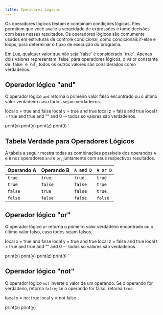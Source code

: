 ```yaml
---
title: Operadores Lógicos
---
```


Os operadores lógicos testam e combinam condições lógicas. Eles permitem
que você avalie a veracidade de expressões e tome decisões com base nesses
resultados. Os operadores lógicos são comumente usados em estruturas de
controle condicional, como condicionais if-else e loops, para determinar o
fluxo de execução do programa.

<Aside>
Em Lua, qualquer valor que não seja `false` é considerado `true`.
Apenas dois valores representam `false` para operadores lógicos, o valor
constante de `false` e `nil`; todos os outros valores são considerados como
verdadeiros.
</Aside>

## Operador lógico "and"

O operador lógico `and` retorna o primeiro valor falso encontrado ou o último
valor verdadeiro caso todos sejam verdadeiros.

local x = true and false
local y = true and true
local z = false and true
local t = true and true and "" and 0 -- todos so valores são verdadeiros.

print(x)
print(y)
print(z)
print(t)
`

<Tabs>
  <TabItem label="editor">
    <CodeLua code={example1} />
  </TabItem>
  <TabItem label="terminal">
    <CodeBash code={`false\ntrue\nfalse\n0`} />
  </TabItem>
</Tabs>

## Tabela Verdade para Operadores Lógicos

A tabela a seguir mostra todas as combinações possíveis dos operandos `A` e `B`
nos operadores `and` e `or`, juntamente com seus respectivos resultados.

| Operando A | Operando B | `A and B` | `A or B` |
| ---------- | ---------- | --------- | -------- |
| `true`     | `true`     | `true`    | `true`   |
| `true`     | `false`    | `false`   | `true`   |
| `false`    | `true`     | `false`   | `true`   |
| `false`    | `false`    | `false`   | `false`  |

## Operador lógico "or"

O operador lógico `or` retorna o primeiro valor verdadeiro encontrado ou o
último valor falso, caso todos sejam falsos.

local x = true and false
local y = true and true
local z = false and true
local t = true and true and "" and 0 -- todos so valores são verdadeiros.

print(x)
print(y)
print(z)
print(t)
`

<Tabs>
 <TabItem label="editor">
    <CodeLua code={example2} />
  </TabItem>
  <TabItem label="terminal">
    <CodeBash code={`true\ntrue\nfalse\nnil`} />
  </TabItem>
</Tabs>

## Operador lógico "not"

O operador lógico `not` inverte o valor de um operando. Se o operando for
verdadeiro, retorna `false`; se o operando for falso, retorna `true`.

local x = not true
local y = not false

print(x)
print(y)
`

<Tabs>
 <TabItem label="editor">
    <CodeLua code={example3} />
  </TabItem>
  <TabItem label="terminal">
    <CodeBash code={`false\ntrue`} />
  </TabItem>
</Tabs>
